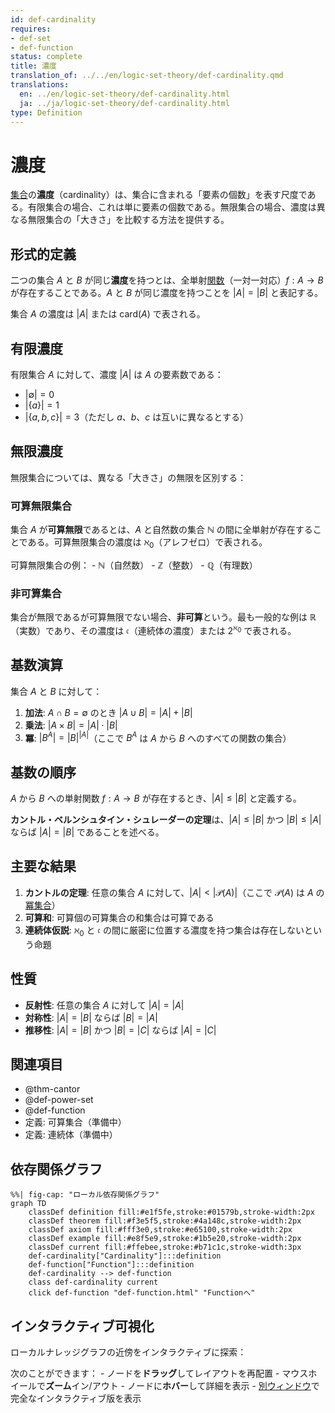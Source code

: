 ```yaml
---
id: def-cardinality
requires:
- def-set
- def-function
status: complete
title: 濃度
translation_of: ../../en/logic-set-theory/def-cardinality.qmd
translations:
  en: ../en/logic-set-theory/def-cardinality.html
  ja: ../ja/logic-set-theory/def-cardinality.html
type: Definition
---
```


# 濃度 {#def-cardinality}

[集合](def-set.qmd)の**濃度**（cardinality）は、集合に含まれる「要素の個数」を表す尺度である。有限集合の場合、これは単に要素の個数である。無限集合の場合、濃度は異なる無限集合の「大きさ」を比較する方法を提供する。

## 形式的定義

二つの集合 $A$ と $B$ が同じ**濃度**を持つとは、全単射[関数](def-function.qmd)（一対一対応）$f: A \to B$ が存在することである。$A$ と $B$ が同じ濃度を持つことを $|A| = |B|$ と表記する。

集合 $A$ の濃度は $|A|$ または $\text{card}(A)$ で表される。

## 有限濃度

有限集合 $A$ に対して、濃度 $|A|$ は $A$ の要素数である：

- $|\emptyset| = 0$
- $|\{a\}| = 1$
- $|\{a, b, c\}| = 3$（ただし $a$、$b$、$c$ は互いに異なるとする）

## 無限濃度

無限集合については、異なる「大きさ」の無限を区別する：

### 可算無限集合

集合 $A$ が**可算無限**であるとは、$A$ と自然数の集合 $\mathbb{N}$ の間に全単射が存在することである。可算無限集合の濃度は $\aleph_0$（アレフゼロ）で表される。

可算無限集合の例：
- $\mathbb{N}$（自然数）
- $\mathbb{Z}$（整数）
- $\mathbb{Q}$（有理数）

### 非可算集合

集合が無限であるが可算無限でない場合、**非可算**という。最も一般的な例は $\mathbb{R}$（実数）であり、その濃度は $\mathfrak{c}$（連続体の濃度）または $2^{\aleph_0}$ で表される。

## 基数演算

集合 $A$ と $B$ に対して：

1. **加法**: $A \cap B = \emptyset$ のとき $|A \cup B| = |A| + |B|$
2. **乗法**: $|A \times B| = |A| \cdot |B|$
3. **冪**: $|B^A| = |B|^{|A|}$（ここで $B^A$ は $A$ から $B$ へのすべての関数の集合）

## 基数の順序

$A$ から $B$ への単射関数 $f: A \to B$ が存在するとき、$|A| \leq |B|$ と定義する。

**カントル・ベルンシュタイン・シュレーダーの定理**は、$|A| \leq |B|$ かつ $|B| \leq |A|$ ならば $|A| = |B|$ であることを述べる。

## 主要な結果

1. **カントルの定理**: 任意の集合 $A$ に対して、$|A| < |\mathcal{P}(A)|$（ここで $\mathcal{P}(A)$ は $A$ の[冪集合](def-power-set.qmd)）
2. **可算和**: 可算個の可算集合の和集合は可算である
3. **連続体仮説**: $\aleph_0$ と $\mathfrak{c}$ の間に厳密に位置する濃度を持つ集合は存在しないという命題

## 性質

- **反射性**: 任意の集合 $A$ に対して $|A| = |A|$
- **対称性**: $|A| = |B|$ ならば $|B| = |A|$
- **推移性**: $|A| = |B|$ かつ $|B| = |C|$ ならば $|A| = |C|$

## 関連項目

- @thm-cantor
- @def-power-set
- @def-function
- 定義: 可算集合（準備中）
- 定義: 連続体（準備中）

## 依存関係グラフ

```mermaid
%%| fig-cap: "ローカル依存関係グラフ"
graph TD
    classDef definition fill:#e1f5fe,stroke:#01579b,stroke-width:2px
    classDef theorem fill:#f3e5f5,stroke:#4a148c,stroke-width:2px
    classDef axiom fill:#fff3e0,stroke:#e65100,stroke-width:2px
    classDef example fill:#e8f5e9,stroke:#1b5e20,stroke-width:2px
    classDef current fill:#ffebee,stroke:#b71c1c,stroke-width:3px
    def-cardinality["Cardinality"]:::definition
    def-function["Function"]:::definition
    def-cardinality --> def-function
    class def-cardinality current
    click def-function "def-function.html" "Functionへ"
```

## インタラクティブ可視化

ローカルナレッジグラフの近傍をインタラクティブに探索：

::: {.graph-viz data-id="def-cardinality" data-width="700" data-height="500"}
:::

次のことができます：
- ノードを**ドラッグ**してレイアウトを再配置
- マウスホイールで**ズーム**イン/アウト
- ノードに**ホバー**して詳細を表示
- [別ウィンドウ](../../output/interactive/ja/def-cardinality.html){target="_blank"}で完全なインタラクティブ版を表示
